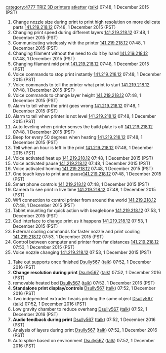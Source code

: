 {{777}} [[category:4777 TRIZ 3D printers]]
{{TRIZ-3D}}
[[User:atketter|atketter]] ([[User talk:atketter|talk]]) 07:48, 1 December 2015 (PST)

# Change nozzle size during print to print high resolution on more delicate parts [[Special:Contributions/141.219.218.12|141.219.218.12]] 07:48, 1 December 2015 (PST)
# Changing print speed during different layers [[Special:Contributions/141.219.218.12|141.219.218.12]] 07:48, 1 December 2015 (PST)
# Communicating wirelessly with the printer [[Special:Contributions/141.219.218.12|141.219.218.12]] 07:48, 1 December 2015 (PST)
# Changing filament without the need to do it by hand [[Special:Contributions/141.219.218.12|141.219.218.12]] 07:48, 1 December 2015 (PST)
# Changing filament mid print [[Special:Contributions/141.219.218.12|141.219.218.12]] 07:48, 1 December 2015 (PST)
# Voice commands to stop print instantly [[Special:Contributions/141.219.218.12|141.219.218.12]] 07:48, 1 December 2015 (PST)
# Voice commands to tell the printer what print to start [[Special:Contributions/141.219.218.12|141.219.218.12]] 07:48, 1 December 2015 (PST)
# Voice commands to change layer height [[Special:Contributions/141.219.218.12|141.219.218.12]] 07:48, 1 December 2015 (PST)
# Alarm to tell when the print goes wrong [[Special:Contributions/141.219.218.12|141.219.218.12]] 07:48, 1 December 2015 (PST)
# Alarm to tell when printer is not level [[Special:Contributions/141.219.218.12|141.219.218.12]] 07:48, 1 December 2015 (PST)
# Auto leveling when printer senses the build plate is off [[Special:Contributions/141.219.218.12|141.219.218.12]] 07:48, 1 December 2015 (PST)
# Beep for every 50 degrees when heating [[Special:Contributions/141.219.218.12|141.219.218.12]] 07:48, 1 December 2015 (PST)
# Tell when an hour is left in the print [[Special:Contributions/141.219.218.12|141.219.218.12]] 07:48, 1 December 2015 (PST)
# Voice activated heat up [[Special:Contributions/141.219.218.12|141.219.218.12]] 07:48, 1 December 2015 (PST)
# Voice activated pause [[Special:Contributions/141.219.218.12|141.219.218.12]] 07:48, 1 December 2015 (PST)
# Voice activated homing [[Special:Contributions/141.219.218.12|141.219.218.12]] 07:48, 1 December 2015 (PST)
# One touch keys to print and pause[[Special:Contributions/141.219.218.12|141.219.218.12]] 07:48, 1 December 2015 (PST)
# Smart phone controls [[Special:Contributions/141.219.218.12|141.219.218.12]] 07:48, 1 December 2015 (PST)
# Camera to see print in live time [[Special:Contributions/141.219.218.12|141.219.218.12]] 07:48, 1 December 2015 (PST)
# Wifi connection to control printer from around the world [[Special:Contributions/141.219.218.12|141.219.218.12]] 07:48, 1 December 2015 (PST)
# Tablet mounting for quick action with beaglebone [[Special:Contributions/141.219.218.12|141.219.218.12]] 07:53, 1 December 2015 (PST)
# Cad interface to change print as it happens [[Special:Contributions/141.219.218.12|141.219.218.12]] 07:53, 1 December 2015 (PST)
# External cooling commands for faster nozzle and print cooling [[Special:Contributions/141.219.218.12|141.219.218.12]] 07:53, 1 December 2015 (PST)
# Control between computer and printer from far distances [[Special:Contributions/141.219.218.12|141.219.218.12]] 07:53, 1 December 2015 (PST)
# Voice nozzle changing [[Special:Contributions/141.219.218.12|141.219.218.12]] 07:53, 1 December 2015 (PST)


# Take out supports once finished [[User:Dsully567|Dsully567]] ([[User talk:Dsully567|talk]]) 07:52, 1 December 2016 (PST)
# '''Change resolution during print''' [[User:Dsully567|Dsully567]] ([[User talk:Dsully567|talk]]) 07:52, 1 December 2016 (PST)
# removable heated bed [[User:Dsully567|Dsully567]] ([[User talk:Dsully567|talk]]) 07:52, 1 December 2016 (PST)
# '''Standalone print display/controls''' [[User:Dsully567|Dsully567]] ([[User talk:Dsully567|talk]]) 07:52, 1 December 2016 (PST)
# Two independent extruder heads printing the same object [[User:Dsully567|Dsully567]] ([[User talk:Dsully567|talk]]) 07:52, 1 December 2016 (PST)
# Low gravity chamber to reduce overhang [[User:Dsully567|Dsully567]] ([[User talk:Dsully567|talk]]) 07:52, 1 December 2016 (PST)
# '''Audio feedback during print''' [[User:Dsully567|Dsully567]] ([[User talk:Dsully567|talk]]) 07:52, 1 December 2016 (PST)
# Analysis of layers during print [[User:Dsully567|Dsully567]] ([[User talk:Dsully567|talk]]) 07:52, 1 December 2016 (PST)
# Auto splice based on environment [[User:Dsully567|Dsully567]] ([[User talk:Dsully567|talk]]) 07:52, 1 December 2016 (PST)